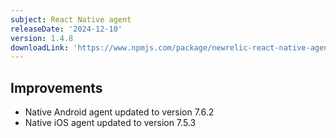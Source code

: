 ```yaml
---
subject: React Native agent
releaseDate: '2024-12-10'
version: 1.4.8
downloadLink: 'https://www.npmjs.com/package/newrelic-react-native-agent/v/1.4.8'
---
```



## Improvements


- Native Android agent updated to version 7.6.2
- Native iOS agent updated to version 7.5.3

